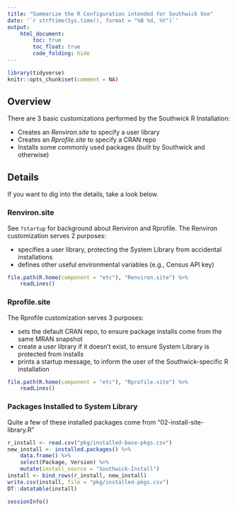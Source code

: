 ```yaml
---
title: "Summarize the R Configuration intended for Southwick Use"
date: '`r strftime(Sys.time(), format = "%B %d, %Y")`'
output: 
    html_document:
        toc: true
        toc_float: true
        code_folding: hide
---
```


```r
library(tidyverse)
knitr::opts_chunk$set(comment = NA)
```

## Overview

There are 3 basic customizations performed by the Southwick R Installation:

- Creates an *Renviron.site* to specify a user library
- Creates an *Rprofile.site* to specify a CRAN repo
- Installs some commonly used packages (built by Southwick and otherwise)

## Details

If you want to dig into the details, take a look below.

### Renviron.site

See `?startup` for background about Renviron and Rprofile. The Renviron customization serves 2 purposes:

- specifies a user library, protecting the System Library from accidental installations
- defines other useful environmental variables (e.g., Census API key)

```r
file.path(R.home(component = "etc"), "Renviron.site") %>%
    readLines()
```

### Rprofile.site

The Rprofile customization serves 3 purposes:

- sets the default CRAN repo, to ensure package installs come from the same MRAN snapshot
- create a user library if it doesn't exist, to ensure System Library is protected from installs
- prints a startup message, to inform the user of the Southwick-specific R installation

```r
file.path(R.home(component = "etc"), "Rprofile.site") %>%
    readLines()
```

### Packages Installed to System Library

Quite a few of these installed packages come from "02-install-site-library.R"

```r
r_install <- read.csv("pkg/installed-base-pkgs.csv")
new_install <- installed.packages() %>%
    data.frame() %>%
    select(Package, Version) %>%
    mutate(install_source = "Southwick-Install")
install <- bind_rows(r_install, new_install)
write.csv(install, file = "pkg/installed-pkgs.csv")
DT::datatable(install)
```

```r
sessionInfo()
```
